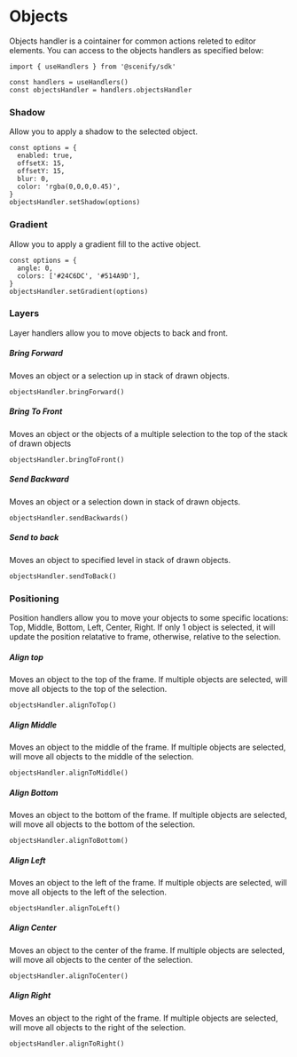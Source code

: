 # Objects

Objects handler is a cointainer for common actions releted to editor elements. You can access to the objects handlers as specified below:

```tsx
import { useHandlers } from '@scenify/sdk'

const handlers = useHandlers()
const objectsHandler = handlers.objectsHandler
```

### Shadow

Allow you to apply a shadow to the selected object.

```tsx
const options = {
  enabled: true,
  offsetX: 15,
  offsetY: 15,
  blur: 0,
  color: 'rgba(0,0,0,0.45)',
}
objectsHandler.setShadow(options)
```

### Gradient

Allow you to apply a gradient fill to the active object.

```tsx
const options = {
  angle: 0,
  colors: ['#24C6DC', '#514A9D'],
}
objectsHandler.setGradient(options)
```

### Layers

Layer handlers allow you to move objects to back and front.

##### Bring Forward

Moves an object or a selection up in stack of drawn objects.

```tsx
objectsHandler.bringForward()
```

##### Bring To Front

Moves an object or the objects of a multiple selection to the top of the stack of drawn objects

```tsx
objectsHandler.bringToFront()
```

##### Send Backward

Moves an object or a selection down in stack of drawn objects.

```tsx
objectsHandler.sendBackwards()
```

##### Send to back

Moves an object to specified level in stack of drawn objects.

```tsx
objectsHandler.sendToBack()
```

### Positioning

Position handlers allow you to move your objects to some specific locations: Top, Middle, Bottom, Left, Center, Right. If only 1 object is selected, it will update the position relatative to frame, otherwise, relative to the selection.

##### Align top

Moves an object to the top of the frame. If multiple objects are selected, will move all objects to the top of the selection.

```tsx
objectsHandler.alignToTop()
```

##### Align Middle

Moves an object to the middle of the frame. If multiple objects are selected, will move all objects to the middle of the selection.

```tsx
objectsHandler.alignToMiddle()
```

##### Align Bottom

Moves an object to the bottom of the frame. If multiple objects are selected, will move all objects to the bottom of the selection.

```tsx
objectsHandler.alignToBottom()
```

##### Align Left

Moves an object to the left of the frame. If multiple objects are selected, will move all objects to the left of the selection.

```tsx
objectsHandler.alignToLeft()
```

##### Align Center

Moves an object to the center of the frame. If multiple objects are selected, will move all objects to the center of the selection.

```tsx
objectsHandler.alignToCenter()
```

##### Align Right

Moves an object to the right of the frame. If multiple objects are selected, will move all objects to the right of the selection.

```tsx
objectsHandler.alignToRight()
```

